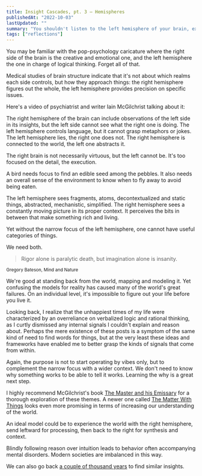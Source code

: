 ```yaml
---
title: Insight Cascades, pt. 3 — Hemispheres
publishedAt: "2022-10-03"
lastUpdated: ""
summary: "You shouldn't listen to the left hemisphere of your brain, except when it comes to your daily bread."
tags: ["reflections"]
---
```



You may be familiar with the pop-psychology caricature where the right side of the brain is the creative and emotional one,
and the left hemisphere the one in charge of logical thinking. Forget all of that.

Medical studies of brain structure indicate that it's not about which realms each side controls,
but how they approach things: the right hemisphere figures out the whole, the left hemisphere provides
precision on specific issues.

Here's a video of psychiatrist and writer Iain McGilchrist talking about it:

<YTPlayer url="https://www.youtube.com/watch?v=dFs9WO2B8uI" client:load />

The right hemisphere of the brain can include observations of the left side in its insights,
but the left side cannot see what the right one is doing. The left hemisphere controls language,
but it cannot grasp metaphors or jokes. The left hemisphere lies, the right one does not.
The right hemisphere is connected to the world, the left one abstracts it.

The right brain is not necessarily virtuous, but the left cannot be. It's too focused on the detail,
the execution.

A bird needs focus to find an edible seed among the pebbles. It also needs an overall sense
of the environment to know when to fly away to avoid being eaten.

The left hemisphere sees fragments, atoms, decontextualized and static things, abstracted, mechanistic,
simplified. The right hemisphere sees a constantly moving picture in its proper context.
It perceives the bits in between that make something rich and living.

Yet without the narrow focus of the left hemisphere, one cannot have useful categories of things.

We need both.

> Rigor alone is paralytic death, but imagination alone is insanity.

<small>Gregory Bateson, Mind and Nature</small>

We're good at standing back from the world, mapping and modeling it. Yet confusing the models for reality has caused many of the world's great failures.
On an individual level, it's impossible to figure out your life before you live it.

Looking back, I realize that the unhappiest times of my life were characterized by an overreliance on verbalized logic and rational thinking, as
I curtly dismissed any internal signals I couldn't explain and reason about. Perhaps the mere existence of these posts is a symptom of the same kind of
need to find words for things, but at the very least these ideas and frameworks have enabled me to better grasp the kinds of signals that come from within.

Again, the purpose is not to start operating by vibes only, but to complement the narrow focus with a wider context. We don't need to know why
something works to be able to tell it works. Learning the why is a great next step.

I highly recommend McGilchrist's book [The Master and his Emissary](https://en.wikipedia.org/wiki/The_Master_and_His_Emissary)
for a thorough exploration of these themes. A newer one called [The Matter With Things](https://en.wikipedia.org/wiki/The_Matter_with_Things)
looks even more promising in terms of increasing our understanding of the world.

An ideal model could be to experience the world with the right hemisphere, send leftward for
processing, then back to the right for synthesis and context.

Blindly following reason over intuition leads to behavior often accompanying mental disorders. Modern societies are imbalanced in this way.

We can also go back [a couple of thousand years](/blog/insight-cascades-pt-4) to find similar insights.
